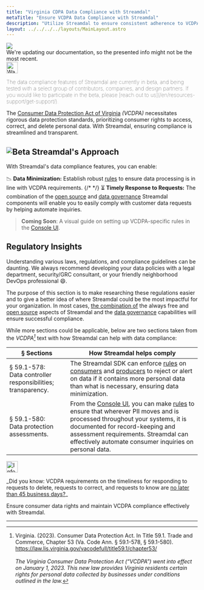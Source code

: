```yaml
---
title: "Virginia CDPA Data Compliance with Streamdal"
metaTitle: "Ensure VCDPA Data Compliance with Streamdal"
description: "Utilize Streamdal to ensure consistent adherence to VCDPA data standards."
layout: ../../../../layouts/MainLayout.astro
---
```



<div class="addl-wrapper">
<div class="addl">
<img src={information} class="uimage" />
<div class="addlcontent">
We're updating our documentation, so the presented info might not be the
most recent.
</div>
</div>
</div>

<Notification type="warning">
  <img src={warning} alt="Warning" width="30px" height="30px" />
  <p style="font-weight: lighter;">The data compliance features of Streamdal 
  are currently in beta, and being tested with a select group of contributors, 
  companies, and design partners. If you would like to participate in the beta, 
  please 
  [reach out to us](/en/resources-support/get-support/).</p>
</Notification>

The <a href="https://law.lis.virginia.gov/vacodefull/title59.1/chapter53/" target="_blank">Consumer Data Protection Act of Virginia</a> 
_(VCDPA)_ necessitates rigorous data protection standards, prioritizing 
consumer rights to access, correct, and delete personal data. With Streamdal, 
ensuring compliance is streamlined and transparent.

## <img src={beta} alt="Beta" style="display: inline" /> Streamdal's Approach

With Streamdal's data compliance features, you can enable:

📉 **<span class="ykeyword">Data Minimization</span>:** Establish robust 
<a href="#" class="pkeyword">rules</a> to ensure data processing is in 
line with VCDPA requirements.
{/* */}
⏳ **<span class="ykeyword">Timely Response to Requests</span>:** The combination of the [open source](/en/resources-support/open-source/) and 
[data governance](/en/data-governance/overview/) Streamdal components will 
enable you to easily comply with customer data requests by helping automate 
inquiries.


> **Coming Soon**: A visual guide on setting up VCDPA-specific rules in the 
[Console UI](/en/core-components/console-ui/).

## Regulatory Insights

Understanding various laws, regulations, and compliance guidelines can be 
daunting. We always recommend developing your data policies with a legal 
department, security/GRC consultant, or your friendly neighborhood DevOps 
professional 😄.

The purpose of this section is to make researching these regulations easier and 
to give a better idea of where Streamdal could be the most impactful for your 
organization. In most cases, <u>the combination of</u> the always free and 
[open source](/en/resources-support/open-source/) aspects of Streamdal and the 
[data governance](/en/data-governance/overview/) capabilities will ensure 
successful compliance. 

While more sections could be applicable, below are two sections taken from the 
_VCDPA[^1]_ text with how Streamdal can help with data compliance:

| § Sections | How Streamdal helps comply |
|-|-|
| § 59.1-578: <br /> Data controller responsibilities; transparency. | The Streamdal SDK can enforce [rules](/en/resources-support/glossary/#rule-or-step) on [consumers](/en/resources-support/glossary/#consumer) and [producers](/en/resources-support/glossary/#producer) to reject or alert on data if it contains more personal data than what is necessary, ensuring data minimization. |
| § 59.1-580: <br /> Data protection assessments. | From the [Console UI](/en/core-components/console-ui/), you can make [rules](/en/resources-support/glossary/#rule-or-step) to ensure that wherever PII moves and is processed throughout your systems, it is documented for record-keeping and assessment requirements. Streamdal can effectively automate consumer inquiries on personal data. |

<Notification type="information">
  <img src={info} alt="Information" width="30px" height="30px" />
  <div class="prose-md prose-p:my-2 prose-a:text-purple-dark prose-a:underline">
    <p>_Did you know: VCDPA requirements on the timeliness for 
    responding to requests to delete, requests to correct, and requests to know 
    are <u>no later than 45 business days?</u>_</p>
  </div>
</Notification>

Ensure consumer data rights and maintain VCDPA compliance effectively with 
Streamdal.

---

[^1]: Virginia. (2023). Consumer Data Protection Act. In Title 59.1. Trade and Commerce, Chapter 53 (Va. Code Ann. § 59.1-578, § 59.1-580). https://law.lis.virginia.gov/vacodefull/title59.1/chapter53/ <br /> <br /> _The Virginia Consumer Data Protection Act (“VCDPA”) went into effect on January 1, 2023. This new law provides Virginia residents certain rights for personal data collected by businesses under conditions outlined in the law._